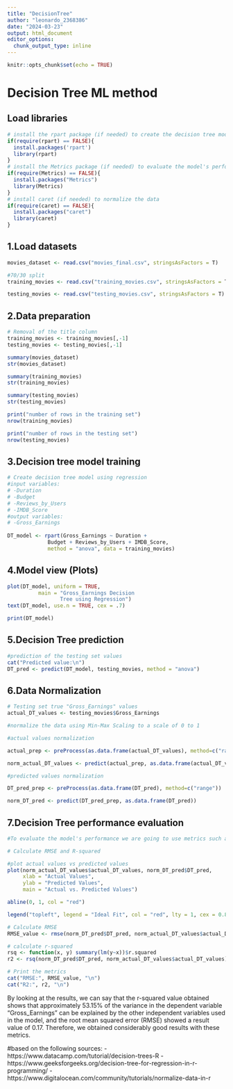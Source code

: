 ---
title: "DecisionTree"
author: "leonardo_2368386"
date: "2024-03-23"
output: html_document
editor_options: 
  chunk_output_type: inline
---

```{r setup, include=FALSE}
knitr::opts_chunk$set(echo = TRUE)
```

# Decision Tree ML method

## Load libraries
```{r}
# install the rpart package (if needed) to create the decision tree model
if(require(rpart) == FALSE){
  install.packages('rpart')
  library(rpart)
}
# install the Metrics package (if needed) to evaluate the model's performance
if(require(Metrics) == FALSE){
  install.packages("Metrics")
  library(Metrics)
}
# install caret (if needed) to normalize the data
if(require(caret) == FALSE){
  install.packages("caret")
  library(caret)
}

```

## 1.Load datasets

```{r}

movies_dataset <- read.csv("movies_final.csv", stringsAsFactors = T)

#70/30 split
training_movies <- read.csv("training_movies.csv", stringsAsFactors = T)

testing_movies <- read.csv("testing_movies.csv", stringsAsFactors = T)

```

## 2.Data preparation

```{r}

# Removal of the title column
training_movies <- training_movies[,-1]
testing_movies <- testing_movies[,-1]

summary(movies_dataset)
str(movies_dataset)

summary(training_movies)
str(training_movies)

summary(testing_movies)
str(testing_movies)

print("number of rows in the training set")
nrow(training_movies)

print("number of rows in the testing set")
nrow(testing_movies)

```

## 3.Decision tree model training

```{r}

# Create decision tree model using regression 
#input variables:
# -Duration
# -Budget
# -Reviews_by_Users
# -IMDB_Score
#output variables:
# -Gross_Earnings
  
DT_model <- rpart(Gross_Earnings ~ Duration + 
             Budget + Reviews_by_Users + IMDB_Score,  
             method = "anova", data = training_movies)

```

## 4.Model view (Plots)

```{r}

plot(DT_model, uniform = TRUE, 
          main = "Gross_Earnings Decision  
                 Tree using Regression") 
text(DT_model, use.n = TRUE, cex = .7)

print(DT_model)

```

## 5.Decision Tree prediction

```{r}

#prediction of the testing set values
cat("Predicted value:\n") 
DT_pred <- predict(DT_model, testing_movies, method = "anova") 

```

## 6.Data Normalization

```{r}

# Testing set true "Gross_Earnings" values
actual_DT_values <- testing_movies$Gross_Earnings

#normalize the data using Min-Max Scaling to a scale of 0 to 1

#actual values normalization

actual_prep <- preProcess(as.data.frame(actual_DT_values), method=c("range"))

norm_actual_DT_values <- predict(actual_prep, as.data.frame(actual_DT_values))

#predicted values normalization

DT_pred_prep <- preProcess(as.data.frame(DT_pred), method=c("range"))

norm_DT_pred <- predict(DT_pred_prep, as.data.frame(DT_pred))

```

## 7.Decision Tree performance evaluation

```{r}

#To evaluate the model's performance we are going to use metrics such as root mean squared error (RMSE) and the R-squared value

# Calculate RMSE and R-squared

#plot actual values vs predicted values
plot(norm_actual_DT_values$actual_DT_values, norm_DT_pred$DT_pred, 
     xlab = "Actual Values", 
     ylab = "Predicted Values", 
     main = "Actual vs. Predicted Values")

abline(0, 1, col = "red")

legend("topleft", legend = "Ideal Fit", col = "red", lty = 1, cex = 0.8)

# Calculate RMSE
RMSE_value <- rmse(norm_DT_pred$DT_pred, norm_actual_DT_values$actual_DT_values)#rmse(DT_pred, actual_DT_values)

# calculate r-squared
rsq <- function(x, y) summary(lm(y~x))$r.squared
r2 <- rsq(norm_DT_pred$DT_pred, norm_actual_DT_values$actual_DT_values)#rsq(DT_pred, actual_DT_values)

# Print the metrics
cat("RMSE:", RMSE_value, "\n")
cat("R2:", r2, "\n")

```

  By looking at the results, we can say that the r-squared value obtained shows that approximately 53.15% of the variance in the dependent variable "Gross_Earnings" can be explained by the other independent variables used in the model, and the root mean squared error (RMSE) showed a result value of 0.17. Therefore, we obtained considerably good results with these metrics.

#based on the following sources:
-https://www.datacamp.com/tutorial/decision-trees-R
-https://www.geeksforgeeks.org/decision-tree-for-regression-in-r-programming/
-https://www.digitalocean.com/community/tutorials/normalize-data-in-r
